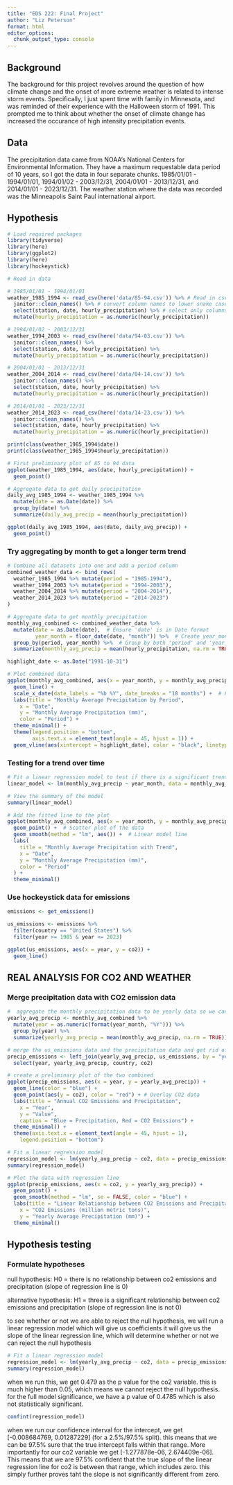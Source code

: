 ```yaml
---
title: "EDS 222: Final Project"
author: "Liz Peterson"
format: html
editor_options: 
  chunk_output_type: console
---
```


## Background

The background for this project revolves around the question of how climate change and the onset of more extreme weather is related to intense storm events. Specifically, I just spent time with family in Minnesota, and was reminded of their experience with the Halloween storm of 1991. This prompted me to think about whether the onset of climate change has increased the occurance of high intensity precipitation events.

## Data 

The precipitation data came from NOAA's National Centers for Environmental Information. They have a maximum requestable data period of 10 years, so I got the data in four separate chunks. 1985/01/01 - 1994/01/01, 1994/01/02 - 2003/12/31, 2004/01/01 - 2013/12/31, and 2014/01/01 - 2023/12/31. The weather station where the data was recorded was the Minneapolis Saint Paul international airport. 


## Hypothesis


```r
# Load required packages
library(tidyverse)
library(here)
library(ggplot2)
library(here)
library(hockeystick)
```


```r
# Read in data

# 1985/01/01 - 1994/01/01
weather_1985_1994 <- read_csv(here('data/85-94.csv')) %>% # Read in csv
  janitor::clean_names() %>% # convert column names to lower snake case
  select(station, date, hourly_precipitation) %>% # select only columns we are interested in
  mutate(hourly_precipitation = as.numeric(hourly_precipitation))
```


```r
# 1994/01/02 - 2003/12/31
weather_1994_2003 <- read_csv(here('data/94-03.csv')) %>%
  janitor::clean_names() %>%
  select(station, date, hourly_precipitation) %>%
  mutate(hourly_precipitation = as.numeric(hourly_precipitation))
```

```r
# 2004/01/01 - 2013/12/31
weather_2004_2014 <- read_csv(here('data/04-14.csv')) %>%
  janitor::clean_names() %>%
  select(station, date, hourly_precipitation) %>%
  mutate(hourly_precipitation = as.numeric(hourly_precipitation))
```

```r
# 2014/01/01 - 2023/12/31
weather_2014_2023 <- read_csv(here('data/14-23.csv')) %>%
  janitor::clean_names() %>%
  select(station, date, hourly_precipitation) %>%
  mutate(hourly_precipitation = as.numeric(hourly_precipitation))
```

```r
print(class(weather_1985_1994$date))
print(class(weather_1985_1994$hourly_precipitation))
```

```r
# First preliminary plot of 85 to 94 data
ggplot(weather_1985_1994, aes(date, hourly_precipitation)) +
  geom_point()
```

```r
# Aggregate data to get daily precipitation
daily_avg_1985_1994 <- weather_1985_1994 %>%
  mutate(date = as.Date(date)) %>%
  group_by(date) %>%
  summarize(daily_avg_precip = mean(hourly_precipitation))
```

```r
ggplot(daily_avg_1985_1994, aes(date, daily_avg_precip)) +
  geom_point()
```


### Try aggregating by month to get a longer term trend
```r
# Combine all datasets into one and add a period column
combined_weather_data <- bind_rows(
  weather_1985_1994 %>% mutate(period = "1985-1994"),
  weather_1994_2003 %>% mutate(period = "1994-2003"),
  weather_2004_2014 %>% mutate(period = "2004-2014"),
  weather_2014_2023 %>% mutate(period = "2014-2023")
)

# Aggregate data to get monthly precipitation
monthly_avg_combined <- combined_weather_data %>%
  mutate(date = as.Date(date),  # Ensure 'date' is in Date format
         year_month = floor_date(date, "month")) %>%  # Create year_month column --> floor_date from lubridate
  group_by(period, year_month) %>%  # Group by both 'period' and 'year_month'
  summarize(monthly_avg_precip = mean(hourly_precipitation, na.rm = TRUE))  # Calculate monthly average
```

```r
highlight_date <- as.Date("1991-10-31")
```

```r
# Plot combined data
ggplot(monthly_avg_combined, aes(x = year_month, y = monthly_avg_precip, color = period)) +
  geom_line() +
  scale_x_date(date_labels = "%b %Y", date_breaks = "18 months") +  # Format x-axis labels
  labs(title = "Monthly Average Precipitation by Period",
    x = "Date",
    y = "Monthly Average Precipitation (mm)",
    color = "Period") +
  theme_minimal() +
  theme(legend.position = "bottom",
        axis.text.x = element_text(angle = 45, hjust = 1)) +
  geom_vline(aes(xintercept = highlight_date), color = "black", linetype = "dashed", size = 0.3)
```

### Testing for a trend over time
```r
# Fit a linear regression model to test if there is a significant trend over time
linear_model <- lm(monthly_avg_precip ~ year_month, data = monthly_avg_combined)

# View the summary of the model
summary(linear_model)

```

```r
# Add the fitted line to the plot
ggplot(monthly_avg_combined, aes(x = year_month, y = monthly_avg_precip)) +
  geom_point() +  # Scatter plot of the data
  geom_smooth(method = "lm", aes()) +  # Linear model line
  labs(
    title = "Monthly Average Precipitation with Trend",
    x = "Date",
    y = "Monthly Average Precipitation (mm)",
    color = "Period"
  ) +
  theme_minimal()

```

### Use hockeystick data for emissions
```r
emissions <- get_emissions()
```

```r
us_emissions <- emissions %>%
  filter(country == "United States") %>%
  filter(year >= 1985 & year <= 2023)
```

```r
ggplot(us_emissions, aes(x = year, y = co2)) +
  geom_line()
```

## REAL ANALYSIS FOR CO2 AND WEATHER
### Merge precipitation data with CO2 emission data
```r
#  aggregate the monthly precipitation data to be yearly data so we can merge it with the yearly us emissions data
yearly_avg_precip <- monthly_avg_combined %>%
  mutate(year = as.numeric(format(year_month, "%Y"))) %>%
  group_by(year) %>%
  summarize(yearly_avg_precip = mean(monthly_avg_precip, na.rm = TRUE))
```

```r
# merge the us_emissions data and the precipitation data and get rid of the columns we don't need
precip_emissions <- left_join(yearly_avg_precip, us_emissions, by = "year") %>%
  select(year, yearly_avg_precip, country, co2)
```

```r
# create a preliminary plot of the two combined 
ggplot(precip_emissions, aes(x = year, y = yearly_avg_precip)) +
  geom_line(color = "blue") +
  geom_point(aes(y = co2), color = "red") + # Overlay CO2 data
  labs(title = "Annual CO2 Emissions and Precipitation",
    x = "Year",
    y = "Value",
    caption = "Blue = Precipitation, Red = CO2 Emissions") +
  theme_minimal() +
  theme(axis.text.x = element_text(angle = 45, hjust = 1),
    legend.position = "bottom")
```

```r
# Fit a linear regression model
regression_model <- lm(yearly_avg_precip ~ co2, data = precip_emissions)
summary(regression_model)
```

```r
# Plot the data with regression line
ggplot(precip_emissions, aes(x = co2, y = yearly_avg_precip)) +
  geom_point() +
  geom_smooth(method = "lm", se = FALSE, color = "blue") +
  labs(title = "Linear Relationship between CO2 Emissions and Precipitation",
    x = "CO2 Emissions (million metric tons)",
    y = "Yearly Average Precipitation (mm)") +
  theme_minimal()
``` 


## Hypothesis testing
### Formulate hypotheses
null hypothesis: H0 = there is no relationship between co2 emissions and precipitation (slope of regression line is 0)

alternative hypothesis: H1 = three is a significant relationship between co2 emissions and precipitation (slope of regression line is not 0)

to see whether or not we are able to reject the null hypothesis, we will run a linear regression model which will give us coefficients 
it will give us the slope of the linear regression line, which will determine whether or not we can reject the null hypothesis
```r
# Fit a linear regression model
regression_model <- lm(yearly_avg_precip ~ co2, data = precip_emissions)
summary(regression_model)
```

when we run this, we get 0.479 as the p value for the co2 variable. this is much higher than 0.05, which means we cannot reject the null hypothesis. 
for the full model significance, we have a p value of 0.4785 which is also not statistically significant.

```r
confint(regression_model)
```

when we run our confidence interval for the intercept, we get [-0.008684769, 0.01287229] (for a 2.5%/97.5% split). this means that we can be 97.5% sure that the true intercept falls within that range. More importantly for our co2 variable we get [-1.277878e-06, 2.674409e-06]. This means that we are 97.5% confident that the true slope of the linear regression line for co2 is between that range, which includes zero. this simply further proves taht the slope is not significantly different from zero.

